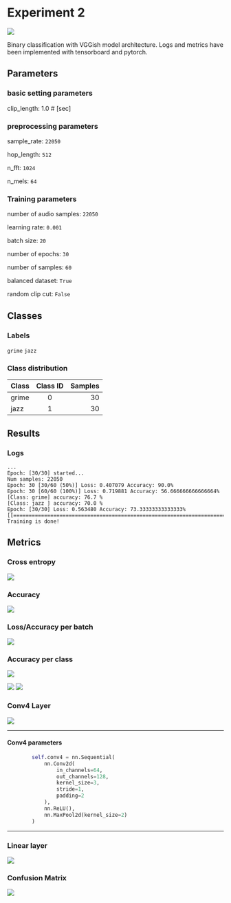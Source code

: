 

# Experiment 2
![](https://img.shields.io/static/v1?label=Tensorboard_log&message=Jan26_01-48-31&color=bbbbbb)

Binary classification with VGGish model architecture.
Logs and metrics have been implemented with tensorboard and pytorch.



## Parameters
### basic setting parameters
clip_length: 1.0 # [sec]

### preprocessing parameters
sample_rate: `22050`

hop_length: `512`

n_fft: `1024`

n_mels: `64`


### Training parameters

number of audio samples: `22050`

learning rate: `0.001`

batch size: `20`

number of epochs: `30`

number of samples: `60`

balanced dataset: `True`

random clip cut: `False`

## Classes
### Labels

` grime `
` jazz `
### Class distribution

| Class        | Class ID |    Samples |
| :------------ | :---------: | ----------: |
| grime        |    0    | 30 |
| jazz     |    1     |    30 |

## Results
### Logs
````
...
Epoch: [30/30] started...
Num samples: 22050
Epoch: 30 [30/60 (50%)] Loss: 0.407079 Accuracy: 90.0%
Epoch: 30 [60/60 (100%)] Loss: 0.719881 Accuracy: 56.666666666666664%
[Class: grime] accuracy: 76.7 %
[Class: jazz ] accuracy: 70.0 %
Epoch: [30/30] Loss: 0.563480 Accuracy: 73.33333333333333%
[[=============================================================================================]]
Training is done!
````

## Metrics
### Cross entropy

<Image src={loss} width={900} height={400}/>

### Accuracy
<Image src={acc} width={900} height={400}/>

### Loss/Accuracy per batch
<Image src={loss_batch} width={900} height={400}/>

### Accuracy per class
<Image src={classs} width={900} height={400}/>

![](https://img.shields.io/static/v1?label=class&message=grime&color=ff7043)
![](https://img.shields.io/static/v1?label=class&message=jazz&color=0077bb)

### Conv4 Layer
<Image src={conv} width={900} height={400}/>

---

#### Conv4 parameters

```python
        self.conv4 = nn.Sequential(
            nn.Conv2d(
                in_channels=64,
                out_channels=128,
                kernel_size=3,
                stride=1,
                padding=2
            ),
            nn.ReLU(),
            nn.MaxPool2d(kernel_size=2)
        )
```
---

### Linear layer

<Image src={linear_histogram} width={900} height={400}/>

### Confusion Matrix
<Image src={cf} width={900} height={400}/>

